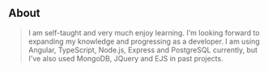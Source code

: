 ## About

> I am self-taught and very much enjoy learning. I'm looking forward to expanding my knowledge and progressing as a developer. I am using Angular, TypeScript, Node.js, Express and PostgreSQL currently, but I've also used MongoDB, JQuery and EJS in past projects. 
